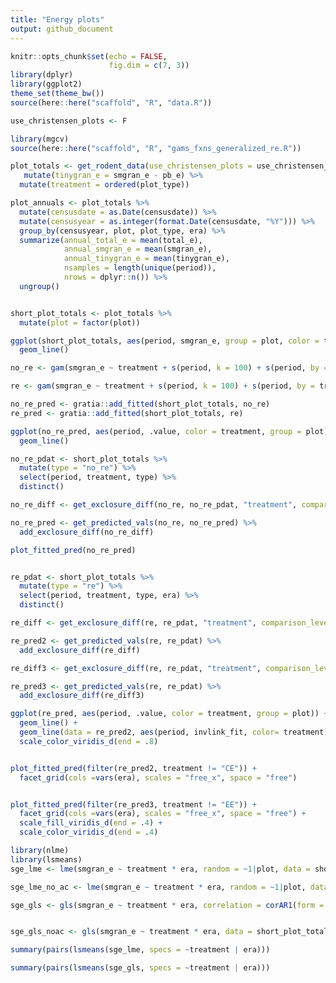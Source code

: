 ```yaml
---
title: "Energy plots"
output: github_document
---
```


```r
knitr::opts_chunk$set(echo = FALSE,
                      fig.dim = c(7, 3))
library(dplyr)
library(ggplot2)
theme_set(theme_bw())
source(here::here("scaffold", "R", "data.R"))
```

```r

use_christensen_plots <- F

library(mgcv)
source(here::here("scaffold", "R", "gams_fxns_generalized_re.R"))

plot_totals <- get_rodent_data(use_christensen_plots = use_christensen_plots, return_plot = T) %>%
   mutate(tinygran_e = smgran_e - pb_e) %>%
  mutate(treatment = ordered(plot_type)) 

plot_annuals <- plot_totals %>%
  mutate(censusdate = as.Date(censusdate)) %>%
  mutate(censusyear = as.integer(format.Date(censusdate, "%Y"))) %>%
  group_by(censusyear, plot, plot_type, era) %>%
  summarize(annual_total_e = mean(total_e),
            annual_smgran_e = mean(smgran_e),
            annual_tinygran_e = mean(tinygran_e),
            nsamples = length(unique(period)),
            nrows = dplyr::n()) %>%
  ungroup() 


short_plot_totals <- plot_totals %>%
  mutate(plot = factor(plot))

```


```r

ggplot(short_plot_totals, aes(period, smgran_e, group = plot, color = treatment)) +
  geom_line()

no_re <- gam(smgran_e ~ treatment + s(period, k = 100) + s(period, by = treatment, k = 100), family = "tw", data = short_plot_totals)

re <- gam(smgran_e ~ treatment + s(period, k = 100) + s(period, by = treatment, k = 100) + s(plot, bs = 're') + s(period, by = plot, bs = 're'), family = "tw", data = short_plot_totals)

no_re_pred <- gratia::add_fitted(short_plot_totals, no_re)
re_pred <- gratia::add_fitted(short_plot_totals, re)

ggplot(no_re_pred, aes(period, .value, color = treatment, group = plot)) +
  geom_line()

no_re_pdat <- short_plot_totals %>%
  mutate(type = "no_re") %>%
  select(period, treatment, type) %>%
  distinct()

no_re_diff <- get_exclosure_diff(no_re, no_re_pdat, "treatment", comparison_level = 3)

no_re_pred <- get_predicted_vals(no_re, no_re_pred) %>% 
  add_exclosure_diff(no_re_diff)

plot_fitted_pred(no_re_pred)


re_pdat <- short_plot_totals %>%
  mutate(type = "re") %>%
  select(period, treatment, type, era) %>%
  distinct()

re_diff <- get_exclosure_diff(re, re_pdat, "treatment", comparison_level = 3)

re_pred2 <- get_predicted_vals(re, re_pdat) %>% 
  add_exclosure_diff(re_diff)

re_diff3 <- get_exclosure_diff(re, re_pdat, "treatment", comparison_level = 2)

re_pred3 <- get_predicted_vals(re, re_pdat) %>%
  add_exclosure_diff(re_diff3)

```

```r

ggplot(re_pred, aes(period, .value, color = treatment, group = plot)) +
  geom_line() +
  geom_line(data = re_pred2, aes(period, invlink_fit, color= treatment), inherit.aes = F, size = 2, alpha = .5) +
  scale_color_viridis_d(end = .8)


plot_fitted_pred(filter(re_pred2, treatment != "CE")) +
  facet_grid(cols =vars(era), scales = "free_x", space = "free")


plot_fitted_pred(filter(re_pred3, treatment != "EE")) +
  facet_grid(cols =vars(era), scales = "free_x", space = "free") +
  scale_fill_viridis_d(end = .4) +
  scale_color_viridis_d(end = .4)

```

```r

library(nlme)
library(lsmeans)
sge_lme <- lme(smgran_e ~ treatment * era, random = ~1|plot, data = short_plot_totals, correlation = corAR1(form = ~period|plot))

sge_lme_no_ac <- lme(smgran_e ~ treatment * era, random = ~1|plot, data = short_plot_totals)

sge_gls <- gls(smgran_e ~ treatment * era, correlation = corAR1(form = ~period|plot), data = short_plot_totals)


sge_gls_noac <- gls(smgran_e ~ treatment * era, data = short_plot_totals)

summary(pairs(lsmeans(sge_lme, specs = ~treatment | era)))

summary(pairs(lsmeans(sge_gls, specs = ~treatment | era)))

```